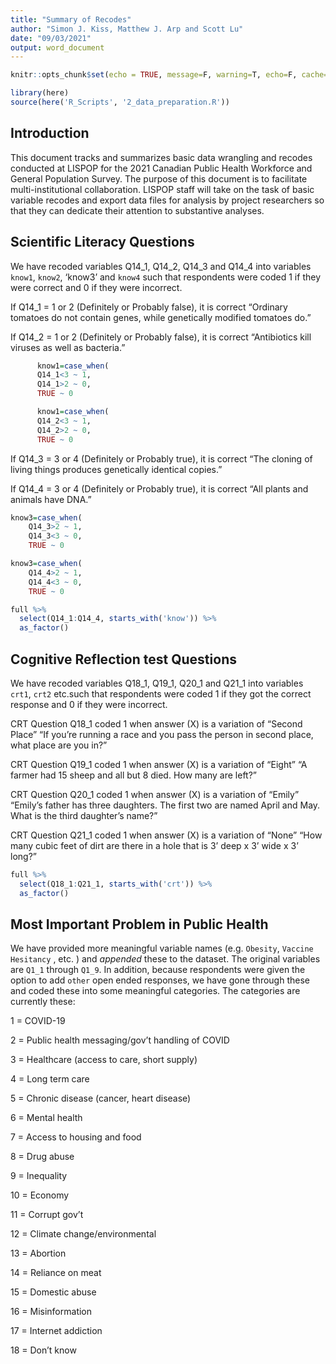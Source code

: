 ```yaml
---
title: "Summary of Recodes"
author: "Simon J. Kiss, Matthew J. Arp and Scott Lu"
date: "09/03/2021"
output: word_document
---
```


```r
knitr::opts_chunk$set(echo = TRUE, message=F, warning=T, echo=F, cache=T)

```


```r
library(here)
source(here('R_Scripts', '2_data_preparation.R'))
```

## Introduction

This document tracks and summarizes basic data wrangling and recodes conducted at LISPOP for the 2021 Canadian Public Health Workforce and General Population Survey. The purpose of this document is to facilitate multi-institutional collaboration. LISPOP staff will take on the task of basic variable recodes and export data files for analysis by project researchers so that they can dedicate their attention to substantive analyses. 

## Scientific Literacy Questions

We have recoded variables Q14_1, Q14_2, Q14_3 and Q14_4 into variables `know1`, `know2`, 'know3' and `know4` such that respondents were coded 1 if they were correct and 0 if they were incorrect. 

If Q14_1 = 1 or 2 (Definitely or Probably false), it is correct
"Ordinary tomatoes do not contain genes, while genetically modified tomatoes do."


If Q14_2 = 1 or 2 (Definitely or Probably false), it is correct
"Antibiotics kill viruses as well as bacteria."

```r
      know1=case_when(
      Q14_1<3 ~ 1,
      Q14_1>2 ~ 0,
      TRUE ~ 0

```
```r
      know1=case_when(
      Q14_2<3 ~ 1,
      Q14_2>2 ~ 0,
      TRUE ~ 0

```

If Q14_3 = 3 or 4 (Definitely or Probably true), it is correct
"The cloning of living things produces genetically identical copies."

If Q14_4 = 3 or 4 (Definitely or Probably true), it is correct
"All plants and animals have DNA."


```r
know3=case_when(
    Q14_3>2 ~ 1,
    Q14_3<3 ~ 0,
    TRUE ~ 0

```
```r
know3=case_when(
    Q14_4>2 ~ 1,
    Q14_4<3 ~ 0,
    TRUE ~ 0

```


```r

full %>% 
  select(Q14_1:Q14_4, starts_with('know')) %>% 
  as_factor() 
```


## Cognitive Reflection test Questions 
We have recoded variables Q18_1, Q19_1, Q20_1 and Q21_1 into variables `crt1`, `crt2` etc.such that respondents were coded 1 if they got the correct response and 0 if they were incorrect. 

CRT Question Q18_1 coded 1 when answer (X) is a variation of "Second Place"
"If you’re running a race and you pass the person in second place, what place are you in?"

CRT Question Q19_1 coded 1 when answer (X) is a variation of "Eight"
"A farmer had 15 sheep and all but 8 died. How many are left?"

CRT Question Q20_1 coded 1 when answer (X) is a variation of "Emily"
"Emily’s father has three daughters. The first two are named April and May. What is the third daughter’s name?"

CRT Question Q21_1 coded 1 when answer (X) is a variation of "None"
"How many cubic feet of dirt are there in a hole that is 3’ deep x 3’ wide x 3’ long?"



```r
full %>% 
  select(Q18_1:Q21_1, starts_with('crt')) %>% 
  as_factor() 
```
## Most Important Problem in Public Health 
We have provided more meaningful variable names (e.g. `Obesity`, `Vaccine Hesitancy` , etc. ) and *appended* these to the dataset. The original variables are `Q1_1` through `Q1_9`. In addition, because respondents were given the option to add `other` open ended responses, we have gone through these and coded these into some meaningful categories. The categories are currently these: 

1 = COVID-19

2 = Public health messaging/gov't handling of COVID

3 = Healthcare (access to care, short supply)

4 = Long term care

5 = Chronic disease (cancer, heart disease)

6 = Mental health

7 = Access to housing and food

8 = Drug abuse

9 = Inequality

10 = Economy

11 = Corrupt gov't

12 = Climate change/environmental

13 = Abortion

14 = Reliance on meat

15 = Domestic abuse

16 = Misinformation

17 = Internet addiction

18 = Don't know


